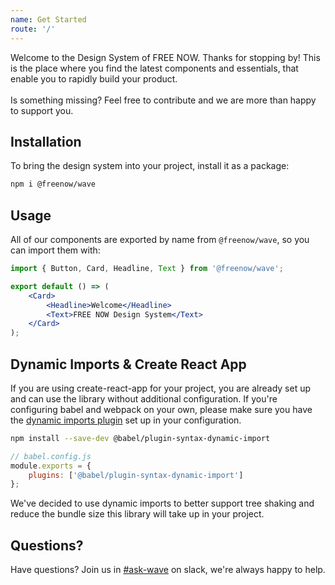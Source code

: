 ```yaml
---
name: Get Started
route: '/'
---
```



<TitleCard title="Wave Design System">
    Welcome to the Design System of FREE NOW. Thanks for stopping by! This is the place where you find the latest components
    and essentials, that enable you to rapidly build your product.
    <br/>
    <br/>
    Is something missing? Feel free to contribute and we are more than happy to support you.
</TitleCard>

## Installation

To bring the design system into your project, install it as a package:

```bash
npm i @freenow/wave
```

## Usage

All of our components are exported by name from `@freenow/wave`, so you can import them with:

```jsx
import { Button, Card, Headline, Text } from '@freenow/wave';

export default () => (
    <Card>
        <Headline>Welcome</Headline>
        <Text>FREE NOW Design System</Text>
    </Card>
);
```

## Dynamic Imports & Create React App

If you are using create-react-app for your project, you are already set up and can use the library without additional
configuration. If you're configuring babel and webpack on your own, please make sure you have the
[dynamic imports plugin](https://babeljs.io/docs/en/babel-plugin-syntax-dynamic-import) set up in your configuration.

```bash
npm install --save-dev @babel/plugin-syntax-dynamic-import
```

```js
// babel.config.js
module.exports = {
    plugins: ['@babel/plugin-syntax-dynamic-import']
};
```

We've decided to use dynamic imports to better support tree shaking and reduce the bundle
size this library will take up in your project.

## Questions?

Have questions? Join us in [#ask-wave](https://mytaxi.slack.com/archives/CLM50RECU)
on slack, we're always happy to help.
